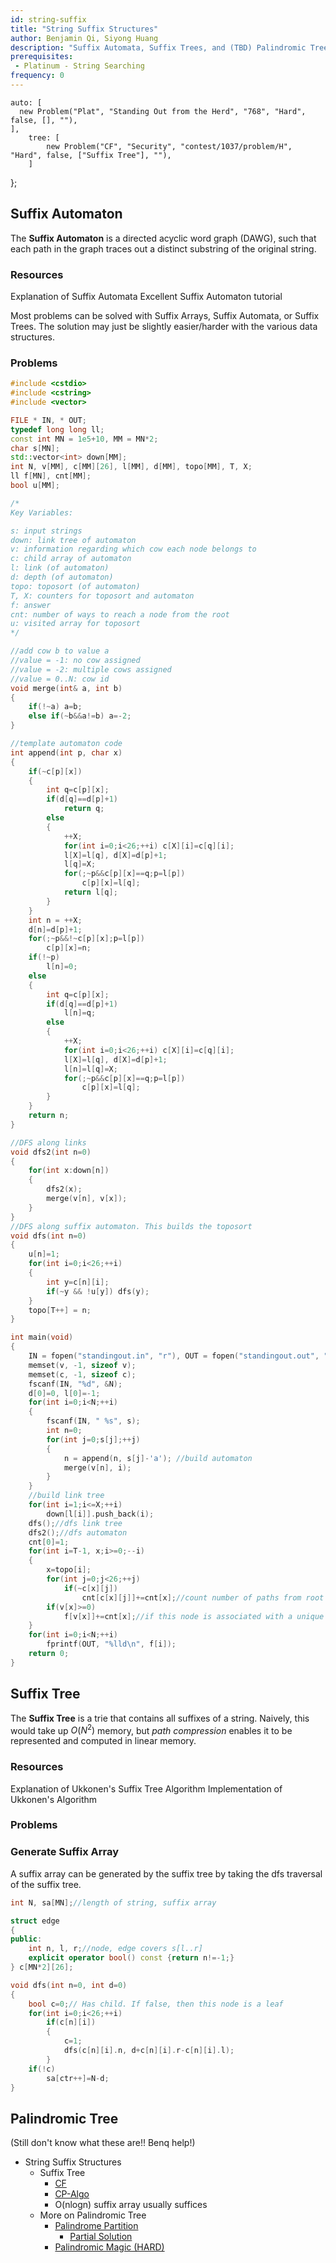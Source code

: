 ```yaml
---
id: string-suffix
title: "String Suffix Structures"
author: Benjamin Qi, Siyong Huang
description: "Suffix Automata, Suffix Trees, and (TBD) Palindromic Trees"
prerequisites:
 - Platinum - String Searching
frequency: 0
---
```


    auto: [
      new Problem("Plat", "Standing Out from the Herd", "768", "Hard", false, [], ""),
    ],
		tree: [
			new Problem("CF", "Security", "contest/1037/problem/H", "Hard", false, ["Suffix Tree"], ""),
		]
};

## Suffix Automaton

The **Suffix Automaton** is a directed acyclic word graph (DAWG), such that each path in the graph traces out a distinct substring of the original string.

### Resources

<Resources>
  <Resource source="CF" title="A short guide to suffix automata" url="blog/entry/20861">Explanation of Suffix Automata</Resource>
  <Resource source="cp-algo" title="Suffix Automaton" url="string/suffix-automaton.html" starred>Excellent Suffix Automaton tutorial</Resource>
</Resources>

<Info>

Most problems can be solved with Suffix Arrays, Suffix Automata, or Suffix Trees. The solution may just be slightly easier/harder with the various data structures.

</Info>

### Problems

<Problems problems={problems.auto} />

<Spoiler title="USACO Standing Out using Suffix Automata">

<!-- Checked via USACO Practice -->

```cpp
#include <cstdio>
#include <cstring>
#include <vector>

FILE * IN, * OUT;
typedef long long ll;
const int MN = 1e5+10, MM = MN*2;
char s[MN];
std::vector<int> down[MM];
int N, v[MM], c[MM][26], l[MM], d[MM], topo[MM], T, X;
ll f[MN], cnt[MM];
bool u[MM];

/*
Key Variables:

s: input strings
down: link tree of automaton
v: information regarding which cow each node belongs to
c: child array of automaton
l: link (of automaton)
d: depth (of automaton)
topo: toposort (of automaton)
T, X: counters for toposort and automaton
f: answer
cnt: number of ways to reach a node from the root
u: visited array for toposort
*/

//add cow b to value a
//value = -1: no cow assigned
//value = -2: multiple cows assigned
//value = 0..N: cow id
void merge(int& a, int b)
{
	if(!~a) a=b;
	else if(~b&&a!=b) a=-2;
}

//template automaton code
int append(int p, char x)
{
	if(~c[p][x])
	{
		int q=c[p][x];
		if(d[q]==d[p]+1)
			return q;
		else
		{
			++X;
			for(int i=0;i<26;++i) c[X][i]=c[q][i];
			l[X]=l[q], d[X]=d[p]+1;
			l[q]=X;
			for(;~p&&c[p][x]==q;p=l[p])
				c[p][x]=l[q];
			return l[q];
		}
	}
	int n = ++X;
	d[n]=d[p]+1;
	for(;~p&&!~c[p][x];p=l[p])
		c[p][x]=n;
	if(!~p)
		l[n]=0;
	else
	{
		int q=c[p][x];
		if(d[q]==d[p]+1)
			l[n]=q;
		else
		{
			++X;
			for(int i=0;i<26;++i) c[X][i]=c[q][i];
			l[X]=l[q], d[X]=d[p]+1;
			l[n]=l[q]=X;
			for(;~p&&c[p][x]==q;p=l[p])
				c[p][x]=l[q];
		}
	}
	return n;
}

//DFS along links
void dfs2(int n=0)
{
	for(int x:down[n])
	{
		dfs2(x);
		merge(v[n], v[x]);
	}
}
//DFS along suffix automaton. This builds the toposort
void dfs(int n=0)
{
	u[n]=1;
	for(int i=0;i<26;++i)
	{
		int y=c[n][i];
		if(~y && !u[y]) dfs(y);
	}
	topo[T++] = n;
}

int main(void)
{
	IN = fopen("standingout.in", "r"), OUT = fopen("standingout.out", "w");
	memset(v, -1, sizeof v);
	memset(c, -1, sizeof c);
	fscanf(IN, "%d", &N);
	d[0]=0, l[0]=-1;
	for(int i=0;i<N;++i)
	{
		fscanf(IN, " %s", s);
		int n=0;
		for(int j=0;s[j];++j)
		{
			n = append(n, s[j]-'a'); //build automaton
			merge(v[n], i);
		}
	}
	//build link tree
	for(int i=1;i<=X;++i)
		down[l[i]].push_back(i);
	dfs();//dfs link tree
	dfs2();//dfs automaton
	cnt[0]=1;
	for(int i=T-1, x;i>=0;--i)
	{
		x=topo[i];
		for(int j=0;j<26;++j)
			if(~c[x][j])
				cnt[c[x][j]]+=cnt[x];//count number of paths from root to a node
		if(v[x]>=0)
			f[v[x]]+=cnt[x];//if this node is associated with a unique cow, add to answer
	}
	for(int i=0;i<N;++i)
		fprintf(OUT, "%lld\n", f[i]);
	return 0;
}
```

</Spoiler>

## Suffix Tree

The **Suffix Tree** is a trie that contains all suffixes of a string.
Naively, this would take up $O(N^2)$ memory, but *path compression* enables it to be represented and computed in linear memory. 

### Resources

<Resources>
  <Resource source="CF" title="Suffix Tree. Ukkonen's algorithm" url="blog/entry/16780">Explanation of Ukkonen's Suffix Tree Algorithm</Resource>
  <Resource source="cp-algo" title="Suffix Tree. Ukkonen's Algorithm" url="string/suffix-tree-ukkonen.html">Implementation of Ukkonen's Algorithm</Resource>
</Resources>

### Problems

<Problems problems={problems.tree} />

### Generate Suffix Array

A suffix array can be generated by the suffix tree by taking the dfs traversal of the suffix tree.

<LanguageSection>

<CPPSection>

<!-- https://codeforces.com/edu/course/2/lesson/2/2/practice/contest/269103/submission/85759835 -->

```cpp
int N, sa[MN];//length of string, suffix array

struct edge
{
public:
	int n, l, r;//node, edge covers s[l..r]
	explicit operator bool() const {return n!=-1;}
} c[MN*2][26];

void dfs(int n=0, int d=0)
{
	bool c=0;// Has child. If false, then this node is a leaf
	for(int i=0;i<26;++i)
		if(c[n][i])
		{
			c=1;
			dfs(c[n][i].n, d+c[n][i].r-c[n][i].l);
		}
	if(!c)
		sa[ctr++]=N-d;
}
```
</CPPSection>

<JavaSection />

<PySection />

</LanguageSection>

## Palindromic Tree

(Still don't know what these are!! Benq help!)


  * String Suffix Structures
    * Suffix Tree
      * [CF](https://codeforces.com/blog/entry/16780)
      * [CP-Algo](https://cp-algorithms.com/string/suffix-tree-ukkonen.html)
      * O(nlogn) suffix array usually suffices
    * More on Palindromic Tree 
      * [Palindrome Partition](https://codeforces.com/contest/932/problem/G)
        * [Partial Solution](https://codeforces.com/blog/entry/19193)
      * [Palindromic Magic (HARD)](https://codeforces.com/contest/1081/problem/H)

